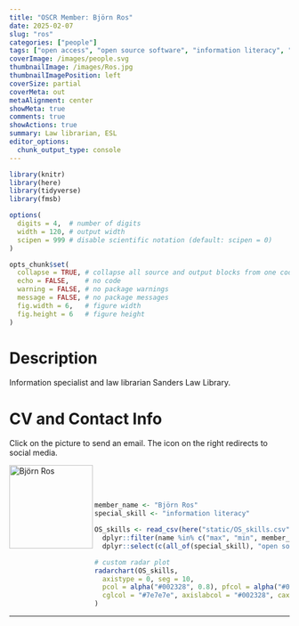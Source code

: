 ```yaml
---
title: "OSCR Member: Björn Ros"
date: 2025-02-07
slug: "ros"
categories: ["people"]
tags: ["open access", "open source software", "information literacy", "school-esl"] # top 3 categories + unique + school
coverImage: /images/people.svg
thumbnailImage: /images/Ros.jpg
thumbnailImagePosition: left
coverSize: partial
coverMeta: out
metaAlignment: center
showMeta: true
comments: true
showActions: true
summary: Law librarian, ESL
editor_options: 
  chunk_output_type: console
---
```


```r

library(knitr)
library(here)
library(tidyverse)
library(fmsb)

options(
  digits = 4,  # number of digits
  width = 120, # output width
  scipen = 999 # disable scientific notation (default: scipen = 0)
)

opts_chunk$set(
  collapse = TRUE, # collapse all source and output blocks from one code chunk into a single block
  echo = FALSE,    # no code
  warning = FALSE, # no package warnings
  message = FALSE, # no package messages
  fig.width = 6,   # figure width
  fig.height = 6   # figure height
)

```

# Description

Information specialist and law librarian Sanders Law Library.

# CV and Contact Info

Click on the picture to send an email. The icon on the right redirects to social media.

<!-- EMAIL -->
<p>
  <a href="mailto:ros@law.eur.nl">
  <img border="0" alt="Björn Ros" src="/images/Ros.jpg" width="150" height="150" align="left">
  </a>
</p>

<!-- LINKEDIN -->
<p align="center">
  <a href="https://www.linkedin.com/in/bjornros/" class="fa fa-linkedin fa-2x" style="color:#000000;">
  </a>
</p>

<BR><BR><BR>

<!-- # Expertise -->

```r

member_name <- "Björn Ros"
special_skill <- "information literacy"

OS_skills <- read_csv(here("static/OS_skills.csv")) %>%
  dplyr::filter(name %in% c("max", "min", member_name)) %>%
  dplyr::select(c(all_of(special_skill), "open source software", "open access", "data management", "reproducible analysis", "data sharing", "preregistration"))

# custom radar plot
radarchart(OS_skills,
  axistype = 0, seg = 10,
  pcol = alpha("#002328", 0.8), pfcol = alpha("#00B969", 0.6), plwd = 4, centerzero = TRUE, # polygon
  cglcol = "#7e7e7e", axislabcol = "#002328", caxislabels = seq(0, 10, 2), cglwd = 0.8 # grid
)

```

***


